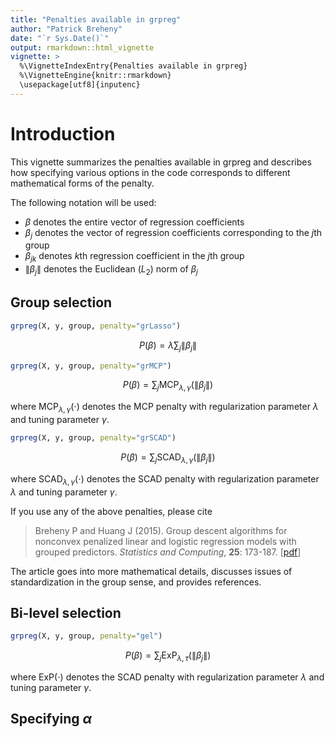 ```yaml
---
title: "Penalties available in grpreg"
author: "Patrick Breheny"
date: "`r Sys.Date()`"
output: rmarkdown::html_vignette
vignette: >
  %\VignetteIndexEntry{Penalties available in grpreg}
  %\VignetteEngine{knitr::rmarkdown}
  \usepackage[utf8]{inputenc}
---
```


# Introduction

This vignette summarizes the penalties available in grpreg and describes how
specifying various options in the code corresponds to different mathematical
forms of the penalty.

The following notation will be used:

* $\beta$ denotes the entire vector of regression coefficients
* $\beta_j$ denotes the vector of regression coefficients corresponding to the $j$th group
* $\beta_{jk}$ denotes $k$th regression coefficient in the $j$th group
* $\lVert \beta_j \rVert$ denotes the Euclidean ($L_2$) norm of $\beta_j$

## Group selection

```r
grpreg(X, y, group, penalty="grLasso")
```

$$ P(\beta) = \lambda \sum_j \lVert \beta_j \rVert $$

```r
grpreg(X, y, group, penalty="grMCP")
```

$$ P(\beta) = \sum_j \textrm{MCP}_{\lambda, \gamma}(\lVert \beta_j \rVert) $$

where $\textrm{MCP}_{\lambda, \gamma}(\cdot)$ denotes the MCP penalty with regularization parameter $\lambda$ and tuning parameter $\gamma$.

```r
grpreg(X, y, group, penalty="grSCAD")
```

$$ P(\beta) = \sum_j \textrm{SCAD}_{\lambda, \gamma}(\lVert \beta_j \rVert) $$

where $\textrm{SCAD}_{\lambda, \gamma}(\cdot)$ denotes the SCAD penalty with regularization parameter $\lambda$ and tuning parameter $\gamma$.

If you use any of the above penalties, please cite 

> Breheny P and Huang J (2015). Group descent algorithms for nonconvex penalized linear and logistic regression models with grouped predictors. *Statistics and Computing*, **25**: 173-187. [[pdf](http://myweb.uiowa.edu/pbreheny/publications/group-computing.pdf)]

The article goes into more mathematical details, discusses issues of standardization in the group sense, and provides references.

## Bi-level selection

```r
grpreg(X, y, group, penalty="gel")
```

$$ P(\beta) = \sum_j \textrm{ExP}_{\lambda, \tau}(\lVert \beta_j \rVert) $$

where $\textrm{ExP}(\cdot)$ denotes the SCAD penalty with regularization parameter $\lambda$ and tuning parameter $\gamma$.


## Specifying $\alpha$

